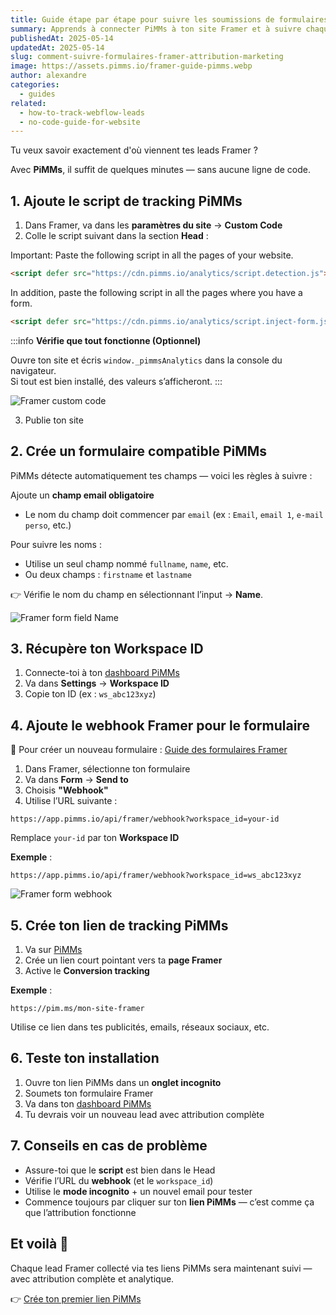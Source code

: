 ```yaml
---
title: Guide étape par étape pour suivre les soumissions de formulaires Framer avec PiMMs
summary: Apprends à connecter PiMMs à ton site Framer et à suivre chaque soumission de formulaire avec une attribution complète — sans coder.
publishedAt: 2025-05-14
updatedAt: 2025-05-14
slug: comment-suivre-formulaires-framer-attribution-marketing
image: https://assets.pimms.io/framer-guide-pimms.webp
author: alexandre
categories:
  - guides
related:
  - how-to-track-webflow-leads
  - no-code-guide-for-website
---
```


Tu veux savoir exactement d'où viennent tes leads Framer ?

Avec **PiMMs**, il suffit de quelques minutes — sans aucune ligne de code.

<LinkCard
  href="/articles/no-code-guide-for-website"
  title="Tu souhaites tracker des outils externes ?"
  description="Lis cet autre guide si ton site contient des liens vers des outils comme Cal.com, Tally, Stripe, etc."
/>

## 1. Ajoute le script de tracking PiMMs

1. Dans Framer, va dans les **paramètres du site** → **Custom Code**
2. Colle le script suivant dans la section **Head** :

Important: Paste the following script in all the pages of your website.

```html
<script defer src="https://cdn.pimms.io/analytics/script.detection.js"></script>
```

In addition, paste the following script in all the pages where you have a form.

```html
<script defer src="https://cdn.pimms.io/analytics/script.inject-form.js"></script>
```

:::info
**Vérifie que tout fonctionne (Optionnel)**

Ouvre ton site et écris `window._pimmsAnalytics` dans la console du navigateur.  
Si tout est bien installé, des valeurs s’afficheront.
:::

![Framer custom code](https://assets.pimms.io/framer-custom-code.webp)

3. Publie ton site

## 2. Crée un formulaire compatible PiMMs

PiMMs détecte automatiquement tes champs — voici les règles à suivre :

Ajoute un **champ email obligatoire**  
- Le nom du champ doit commencer par `email` (ex : `Email`, `email 1`, `e-mail perso`, etc.)

Pour suivre les noms :  
- Utilise un seul champ nommé `fullname`, `name`, etc.  
- Ou deux champs : `firstname` et `lastname`

👉 Vérifie le nom du champ en sélectionnant l’input → **Name**.

![Framer form field Name](https://assets.pimms.io/framer-form-field-name.webp)

## 3. Récupère ton Workspace ID

1. Connecte-toi à ton [dashboard PiMMs](https://app.pimms.io)
2. Va dans **Settings** → **Workspace ID**
3. Copie ton ID (ex : `ws_abc123xyz`)

## 4. Ajoute le webhook Framer pour le formulaire

📘 Pour créer un nouveau formulaire : [Guide des formulaires Framer](https://www.framer.com/features/forms/)

1. Dans Framer, sélectionne ton formulaire
2. Va dans **Form** → **Send to**
3. Choisis **"Webhook"**
4. Utilise l’URL suivante :

```
https://app.pimms.io/api/framer/webhook?workspace_id=your-id
```

Remplace `your-id` par ton **Workspace ID**

**Exemple** :

```
https://app.pimms.io/api/framer/webhook?workspace_id=ws_abc123xyz
```

![Framer form webhook](https://assets.pimms.io/framer-form-webhook.webp?v=2)

## 5. Crée ton lien de tracking PiMMs

1. Va sur [PiMMs](https://app.pimms.io)
2. Crée un lien court pointant vers ta **page Framer**
3. Active le **Conversion tracking**

**Exemple** :

```
https://pim.ms/mon-site-framer
```

Utilise ce lien dans tes publicités, emails, réseaux sociaux, etc.

## 6. Teste ton installation

1. Ouvre ton lien PiMMs dans un **onglet incognito**
2. Soumets ton formulaire Framer
3. Va dans ton [dashboard PiMMs](https://app.pimms.io)
4. Tu devrais voir un nouveau lead avec attribution complète

## 7. Conseils en cas de problème

- Assure-toi que le **script** est bien dans le Head
- Vérifie l’URL du **webhook** (et le `workspace_id`)
- Utilise le **mode incognito** + un nouvel email pour tester
- Commence toujours par cliquer sur ton **lien PiMMs** — c’est comme ça que l’attribution fonctionne

## Et voilà 🎉

Chaque lead Framer collecté via tes liens PiMMs sera maintenant suivi — avec attribution complète et analytique.

👉 [Crée ton premier lien PiMMs](https://app.pimms.io)
